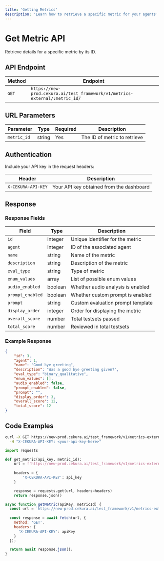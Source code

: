---
title: 'Getting Metrics'
description: 'Learn how to retrieve a specific metric for your agents'
---

# Get Metric API

Retrieve details for a specific metric by its ID.

## API Endpoint

| Method | Endpoint |
|--------|----------|
| `GET` | `https://new-prod.cekura.ai/test_framework/v1/metrics-external/:metric_id/` |

## URL Parameters

| Parameter | Type | Required | Description |
|-----------|------|----------|-------------|
| `metric_id` | string | Yes | The ID of metric to retrieve |

## Authentication

Include your API key in the request headers:

| Header | Description |
|--------|-------------|
| `X-CEKURA-API-KEY` | Your API key obtained from the dashboard |

## Response

### Response Fields

| Field | Type | Description |
|-------|------|-------------|
| `id` | integer | Unique identifier for the metric |
| `agent` | integer | ID of the associated agent |
| `name` | string | Name of the metric |
| `description` | string | Description of the metric |
| `eval_type` | string | Type of metric |
| `enum_values` | array | List of possible enum values |
| `audio_enabled` | boolean | Whether audio analysis is enabled |
| `prompt_enabled` | boolean | Whether custom prompt is enabled |
| `prompt` | string | Custom evaluation prompt template |
| `display_order` | integer | Order for displaying the metric |
| `overall_score` | number | Total testsets passed |
| `total_score` | number | Reviewed in total testsets |

### Example Response

```json
{
    "id": 3,
    "agent": 1,
    "name": "Good bye greeting",
    "description": "Was a good bye greeting given?",
    "eval_type": "binary_qualitative",
    "enum_values": [],
    "audio_enabled": false,
    "prompt_enabled": false,
    "prompt": "",
    "display_order": 3,
    "overall_score": 12,
    "total_score": 12
}
```

## Code Examples

<CodeGroup>

```bash Curl
curl -X GET https://new-prod.cekura.ai/test_framework/v1/metrics-external/:metric_id/ \
  -H "X-CEKURA-API-KEY: <your-api-key-here>"
```

```python Python
import requests

def get_metric(api_key, metric_id):
    url = f'https://new-prod.cekura.ai/test_framework/v1/metrics-external/{metric_id}/'
    
    headers = {
        'X-CEKURA-API-KEY': api_key
    }

    response = requests.get(url, headers=headers)
    return response.json()
```

```javascript JavaScript
async function getMetric(apiKey, metricId) {
  const url = `https://new-prod.cekura.ai/test_framework/v1/metrics-external/${metricId}/`;
  
  const response = await fetch(url, {
    method: 'GET',
    headers: {
      'X-CEKURA-API-KEY': apiKey
    }
  });

  return await response.json();
}
```

</CodeGroup>
